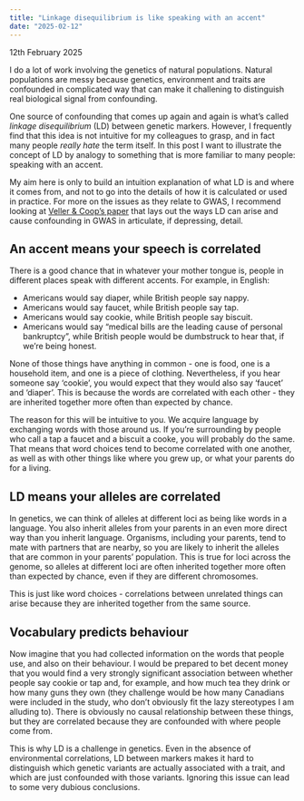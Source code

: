 ```yaml
---
title: "Linkage disequilibrium is like speaking with an accent"
date: "2025-02-12"
---
```


12th February 2025

I do a lot of work involving the genetics of natural populations. Natural populations are messy because genetics, environment and traits are confounded in complicated way that can make it challening to distinguish real biological signal from confounding.

One source of confounding that comes up again and again is what's called *linkage disequilibrium* (LD) between genetic markers. However, I frequently find that this idea is not intuitive for my colleagues to grasp, and in fact many people *really hate* the term itself. In this post I want to illustrate the concept of LD by analogy to something that is more familiar to many people: speaking with an accent.

My aim here is only to build an intuition explanation of what LD is and where it comes from, and not to go into the details of how it is calculated or used in practice. For more on the issues as they relate to GWAS, I recommend looking at [Veller & Coop's paper](https://doi.org/10.1371/journal.pbio.3002511) that lays out the ways LD can arise and cause confounding in GWAS in articulate, if depressing, detail.

## An accent means your speech is correlated

There is a good chance that in whatever your mother tongue is, people in different places speak with different accents. For example, in English:

-   Americans would say diaper, while British people say nappy.
-   Americans would say faucet, while British people say tap.
-   Americans would say cookie, while British people say biscuit.
-   Americans would say "medical bills are the leading cause of personal bankruptcy", while British people would be dumbstruck to hear that, if we're being honest.

None of those things have anything in common - one is food, one is a household item, and one is a piece of clothing. Nevertheless, if you hear someone say 'cookie', you would expect that they would also say 'faucet' and 'diaper'. This is because the words are correlated with each other - they are inherited together more often than expected by chance.

The reason for this will be intuitive to you. We acquire language by exchanging words with those around us. If you're surrounding by people who call a tap a faucet and a biscuit a cooke, you will probably do the same. That means that word choices tend to become correlated with one another, as well as with other things like where you grew up, or what your parents do for a living.

## LD means your alleles are correlated

In genetics, we can think of alleles at different loci as being like words in a language. You also inherit alleles from your parents in an even more direct way than you inherit language. Organisms, including your parents, tend to mate with partners that are nearby, so you are likely to inherit the alleles that are common in your parents' population. This is true for loci across the genome, so alleles at different loci are often inherited together more often than expected by chance, even if they are different chromosomes.

This is just like word choices - correlations between unrelated things can arise because they are inherited together from the same source.

## Vocabulary predicts behaviour

Now imagine that you had collected information on the words that people use, and also on their behaviour. I would be prepared to bet decent money that you would find a very strongly significant association between whether people say cookie or tap and, for example, and how much tea they drink or how many guns they own (they challenge would be how many Canadians were included in the study, who don't obviously fit the lazy stereotypes I am alluding to). There is obviously no causal relationship between these things, but they are correlated because they are confounded with where people come from.

This is why LD is a challenge in genetics. Even in the absence of environmental correlations, LD between markers makes it hard to distinguish which genetic variants are actually associated with a trait, and which are just confounded with those variants. Ignoring this issue can lead to some very dubious conclusions.